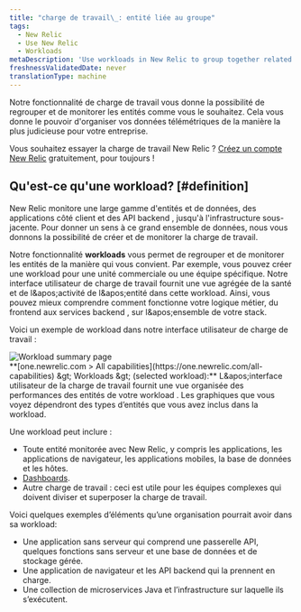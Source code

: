 ```yaml
---
title: "charge de travail\_: entité liée au groupe"
tags:
  - New Relic
  - Use New Relic
  - Workloads
metaDescription: 'Use workloads in New Relic to group together related entities that make up a business unit or team unit, making it easier to isolate and troubleshoot issues.'
freshnessValidatedDate: never
translationType: machine
---
```


Notre fonctionnalité de charge de travail vous donne la possibilité de regrouper et de monitorer les entités comme vous le souhaitez. Cela vous donne le pouvoir d'organiser vos données télémétriques de la manière la plus judicieuse pour votre entreprise.

Vous souhaitez essayer la charge de travail New Relic ? [Créez un compte New Relic](https://newrelic.com/signup) gratuitement, pour toujours !

## Qu'est-ce qu'une workload? [#definition]

New Relic monitore une large gamme d'entités et de données, des applications côté client et des API backend , jusqu'à l'infrastructure sous-jacente. Pour donner un sens à ce grand ensemble de données, nous vous donnons la possibilité de créer et de monitorer la charge de travail.

Notre fonctionnalité <DNT>**workloads**</DNT> vous permet de regrouper et de monitorer les entités de la manière qui vous convient. Par exemple, vous pouvez créer une workload pour une unité commerciale ou une équipe spécifique. Notre interface utilisateur de charge de travail fournit une vue agrégée de la santé et de l&amp;apos;activité de l&amp;apos;entité dans cette workload. Ainsi, vous pouvez mieux comprendre comment fonctionne votre logique métier, du frontend aux services backend , sur l&amp;apos;ensemble de votre stack.

Voici un exemple de workload dans notre interface utilisateur de charge de travail :

<img title="Workload summary page" alt="Workload summary page" src="/images/workloads_screenshot-crop_workload-summary-page.webp" />

<figcaption>
  <DNT>**[one.newrelic.com &gt; All capabilities](https://one.newrelic.com/all-capabilities) &amp;gt; Workloads &amp;gt; (selected workload):**</DNT> L&amp;apos;interface utilisateur de la charge de travail fournit une vue organisée des performances des entités de votre workload . Les graphiques que vous voyez dépendront des types d’entités que vous avez inclus dans la workload.
</figcaption>

Une workload peut inclure :

* Toute entité monitorée avec New Relic, y compris les applications, les applications de navigateur, les applications mobiles, la base de données et les hôtes.
* [Dashboards](/docs/dashboards/new-relic-one-dashboards/get-started/introduction-new-relic-one-dashboards).
* Autre charge de travail : ceci est utile pour les équipes complexes qui doivent diviser et superposer la charge de travail.

Voici quelques exemples d’éléments qu’une organisation pourrait avoir dans sa workload:

* Une application sans serveur qui comprend une passerelle API, quelques fonctions sans serveur et une base de données et de stockage gérée.
* Une application de navigateur et les API backend qui la prennent en charge.
* Une collection de microservices Java et l’infrastructure sur laquelle ils s’exécutent.